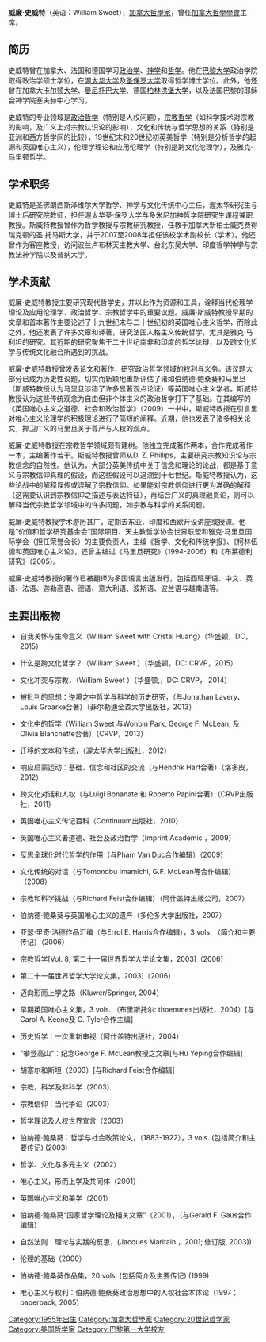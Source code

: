 {{multiple issues|{{copyedit|time=2016-09-08T04:40:02+00:00}}
{{dead end|time=2016-09-08T04:40:02+00:00}}
{{inappropriate tone|time=2016-09-08T04:40:02+00:00}}
{{orphan|time=2016-09-08T04:40:02+00:00}}
{{roughtranslation|time=2016-09-08T04:40:02+00:00}}
}}
'''威廉·史威特'''（英语：William Sweet），[[加拿大|加拿大]][[哲學家|哲學家]]，曾任[[加拿大哲學學會|加拿大哲學學會]]主席。

==简历==
史威特曾在加拿大、法国和德国学习[[政治学|政治学]]、[[神學|神学]]和[[哲学|哲学]]。他在[[巴黎大学|巴黎大学]]政治学院取得政治学硕士学位，在[[渥太華大學|渥太华大学]]及[[圣保罗大学|圣保罗大学]]取得哲学博士学位。此外，他还曾在加拿大[[卡爾頓大學|卡尔顿大学]]、[[曼尼托巴大学|曼尼托巴大学]]、德国[[柏林洪堡大學|柏林洪堡大学]]，以及法国巴黎的耶稣会神学院塞夫赫中心学习。

史威特的专业领域是[[政治哲学|政治哲学]]（特别是人权问题），[[宗教哲学|宗教哲学]]（如科学技术对宗教的影响，及广义上对宗教认识论的影响），文化和传统与哲学思想的关系（特别是亚洲和西方哲学间的比较），19世纪末和20世纪初英美哲学（特别是分析哲学的起源和英国唯心主义），伦理学理论和应用伦理学（特别是跨文化伦理学），及雅克·马里顿哲学。

==学术职务==
史威特是圣佛朗西斯泽维尔大学哲学、神学与文化传统中心主任，渥太华研究生与博士后研究院教师，担任渥太华圣·保罗大学与多米尼加神哲学院研究生课程兼职教授。斯威特教授曾作为哲学教授与宗教研究教授，任教于加拿大新柏士威克费得瑞克顿的圣·托马斯大学，并于2007至2008年担任该校学术副校长（学术）。他还曾作为客座教授，访问波兰卢布林天主教大学、台北东吴大学、印度哲学神学与宗教法神学院以及普纳大学。

==学术贡献==
威廉·史威特教授主要研究现代哲学史，并以此作为资源和工具，诠释当代伦理学理论及应用伦理学、政治哲学、宗教哲学中的重要议题。威廉·斯威特教授早期的文章和首本著作主要论述了十九世纪末与二十世纪初的英国唯心主义哲学，而除此之外，他还发表了许多文章和译著，研究法国人格主义传统哲学，尤其是雅克·马利坦的研究。其近期的研究聚焦于二十世纪南非和印度的哲学论辩，以及跨文化哲学与传统文化融合所遇到的挑战。

威廉·史威特教授曾发表论文和著作，研究政治哲学领域的权利与义务。该议题大部分已成为历史性议题，切实而新颖地重新评估了诸如伯纳德·鲍桑葵和马里旦（斯威特教授认为马里旦涉猎了许多显著观点论证）等英国唯心主义学者。斯威特教授认为这些传统观念为自由但非个体主义的政治哲学打下了基础。在其编写的《英国唯心主义之道德、社会和政治哲学》（2009）一书中，斯威特教授在引言里对唯心主义伦理学的积极理论进行了简短的阐释。近期，他也发表了诸多相关论文，捍卫广义的马里旦关于尊严与人权的观点。

威廉·史威特教授在宗教哲学领域颇有建树。他独立完成著作两本，合作完成著作一本，主编著作若干。斯威特教授曾师从D. Z. Phillips，主要研究宗教知识论与宗教信念的自然性。他认为，大部分英美传统中关于信念和理论的论战，都是基于意义与宗教信仰真理的假设，而这些假设可以追溯到十七世纪。斯威特教授认为，这些论战中的解释误传或误解了宗教信仰。如果能对宗教信仰进行更为准确的解释（这需要认识到宗教信仰之描述与表达特征），再结合广义的真理融贯论，则可以解释当代宗教哲学领域中的许多问题，如宗教与科学的关系问题。

威廉·史威特教授学术游历甚广，定期去东亚、印度和西欧开设讲座或授课。他是“价值和哲学研究基金会”国际项目、天主教哲学协会世界联盟和雅克·马里旦国际学会（担任荣誉会长）的主要负责人，主编《哲学、文化和传统学报》、《柯林伍德和英国唯心主义论》，还曾主编过《马里旦研究》（1994-2006）和《布莱德利研究》（2005）。

威廉·史威特教授的著作已被翻译为多国语言出版发行，包括西班牙语、中文、英语、法语、迦勒高语、德语、意大利语、波斯语、波兰语与越南语等。

==主要出版物==
* 自我关怀与生命意义（William Sweet with Cristal Huang）（华盛顿，DC，2015） 

* 什么是跨文化哲学？（William Sweet ）（华盛顿，DC: CRVP，2015）

* 文化冲突与宗教，（William Sweet ）（华盛顿,，DC: CRVP， 2014） 

* 被批判的思想：逆境之中哲学与科学的历史研究，（与Jonathan Lavery、Louis Groarke合著）（菲尔勒迪金森大学出版社，2013）

* 文化中的哲学（William Sweet 与Wonbin Park, George F. McLean, 及 Olivia Blanchette合著）（CRVP，2013）

* 迁移的文本和传统，（渥太华大学出版社，2012）

* 响应启蒙运动：基础、信念和社区的交流（与Hendrik Hart合著）（洛多皮，2012）

* 跨文化对话和人权（与Luigi Bonanate 和 Roberto Papini合著）（CRVP出版社，2011）

* 英国唯心主义传记百科（Continuum出版社，2010）

* 英国唯心主义者道德、社会及政治哲学（Imprint Academic ，2009）

* 反思全球化时代哲学的作用（与Pham Van Duc合作编辑）（2009）

* 文化传统的对话（与Tomonobu Imamichi, G.F. McLean等合作编辑）（2008）

* 宗教和科学挑战（与Richard Feist合作编辑）（阿什盖特出版公司，2007）

* 伯纳德·鲍桑葵与英国唯心主义的遗产（多伦多大学出版社，2007）

* 亚瑟·里奇·洛德作品汇编（与Errol E. Harris合作编辑），3 vols. （简介和主要传记）（2006）

* 宗教哲学[Vol. 8, 第二十一届世界哲学大学论文集，2003]（2006）

* 第二十一届世界哲学大学论文集，2003]（2006）

* 迈向形而上学之路（Kluwer/Springer, 2004）

* 早期英国唯心主义集，3 vols. （布里斯托尔: thoemmes出版社，2004）[与Carol A. Keene及 C. Tyler合作主编]

* 历史哲学：一次重新审视（阿什盖特出版社，2004）

* “攀登高山“：纪念George F. McLean教授之文章[与Hu Yeping合作编辑]

* 胡塞尔和斯坦（2003）[与Richard Feist合作编辑]

* 宗教，科学及非科学（2003）

* 宗教信仰：当代争论（2003）

* 哲学理论及人权世界宣言（2003）

* 伯纳德·鲍桑葵：哲学与社会政策论文，（1883-1922），3 vols. (包括简介和主要传记) (2003)

* 哲学、文化与多元主义（2002）

* 唯心主义，形而上学及共同体（2001）

* 英国唯心主义和美学（2001）

* 伯纳德·鲍桑葵“国家哲学理论及相关文章”（2001），（与Gerald F. Gaus合作编辑）

* 自然法则：理论与实践的反思，(Jacques Maritain ，2001; 修订版, 2003))

* 伦理的基础（2000）

* 伯纳德·鲍桑葵作品集，20 vols. (包括简介及主要传记) (1999)

* 唯心主义与权利：伯纳德·鲍桑葵政治思想中的人权社会本体论（1997；paperback, 2005）

{{DEFAULTSORT:Wartofsky, Marx}}
[[Category:1955年出生|Category:1955年出生]]
[[Category:加拿大哲學家|Category:加拿大哲學家]]

[[Category:20世纪哲学家|Category:20世纪哲学家]]
[[Category:美国哲学家|Category:美国哲学家]]
[[Category:巴黎第一大学校友|Category:巴黎第一大学校友]]